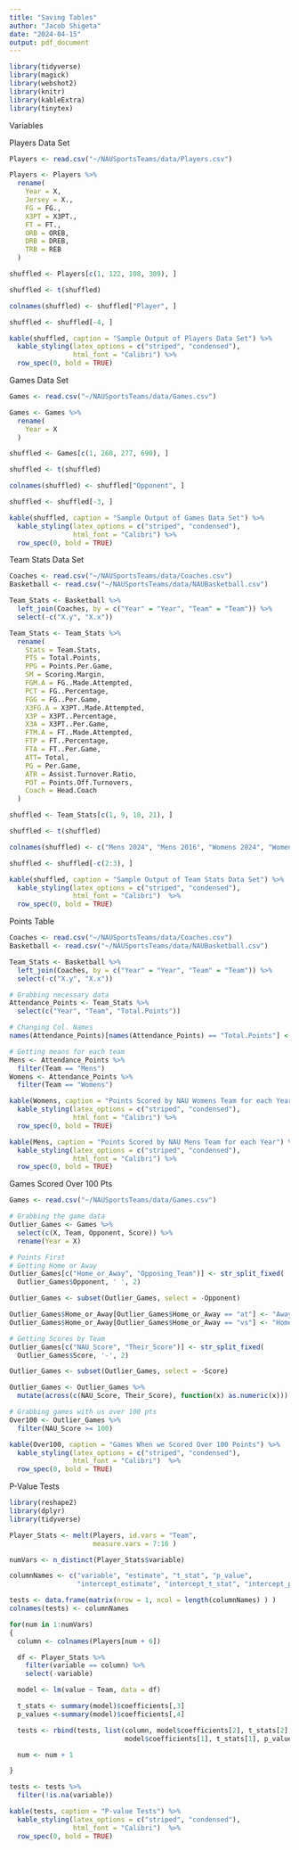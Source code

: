 ```yaml
---
title: "Saving Tables"
author: "Jacob Shigeta"
date: "2024-04-15"
output: pdf_document
---
```

```r
library(tidyverse)
library(magick)
library(webshot2)
library(knitr)
library(kableExtra)
library(tinytex)
```

Variables
\begin{landscape}
```r
#Making the variables table
variables <- data.frame(
  Abbreviation = c("FG", "X3PT", "FT", "ORB", "DRB", "TRB", "AST", "STL", "BLK",
                   "PTS", "W.L", "OFF", "DEF", "TOT", "AVG", "FGM.A", "PCT",
                   "X3FG.A", "FTM.A", "PTS", "PPG", "SM", "FGG", "X3P", "X3A",
                   "FTP", "FTA", "ATT", "PG", "ATR", "POT"),
  DataSet = c(rep("Players", 10), rep("Games", 5), rep("Games and Team Stats", 4),
              rep("Team Stats", 12)),
  Meaning = c("2 Point Shots", "3 Point Shots", "Free Throws",
              "Offensive Rebounds", "Defensive Rebounds", "Total Rebounds",
              "Assists", "Steals", "Blocks", "Points", "Win or Loss",
              "Offensive Rebounds", "Defensive Rebounds", "Total Rebounds",
              "Average Rebounds", "2 Pointers Made to Attempted",
              "2 Pointer Percentage", "3 Pointers Made to Attempted",
              "Free Throws Made to Attempted", "Total Points",
              "Points Per Game", "Scoring Margin", "2 Pointers Per Game",
              "3 Pointer Percentage", "3 Pointers Per Game", "Free Throw Percentage",
              "Free Throws Per Game", "Total Attendance", "Attendance Per Game",
              "Assist Turnover Ratio", "Points Off Turnovers"),
  Description = c("Percentage of 2 Pointers Made Throughout Season",
                  "Percentage of 3 Pointers Made Throughout Season",
                  "Percentage of Free Throws Made Throughout Season",
                  "Average Number of Offensive Rebounds Made per Game",
                  "Average Number of Defensive Rebounds Made per Game",
                  "Average Number of Total Rebounds Made per Game",
                  "Average Number of Assists Made per Game",
                  "Average Number of Steals Made per Game",
                  "Average Number of Blocks Made per Game",
                  "Average Number of Points Made per Game",
                  "Whether NAU Wins or Losses the Game",
                  "Number of Offensive Rebounds Made that Game",
                  "Number of Defensive Rebounds Made that Game",
                  "Number of Total Rebounds Made that Game",
                  "The Running Average of Rebounds Made for Games that Year",
                  "The Number of 2 Pointers Made to the Number that was Attempted",
                  "The Number of 2 Pointers Made Over The Number of 2 Pointers",
                  "The Number of 3 Pointers Made to the Number that was Attempted",
                  "The Number of Free Throws Made to the Number that was Attempted",
                  "Total Points Scored that Season",
                  "Average Points per Game",
                  "Difference between NAU's and Opponent's Average Points Per Game",
                  "Average 2 Pointers Made Per Game",
                  "The Number of 3 Pointers Made Over The Number of 3 Pointers",
                  "Average 3 Pointers Made Per Game",
                  "The Number of Free Throws Made Over The Number of Free Throws",
                  "Average Free Throws Made Per Game",
                  "Total Number of People at Attendance for NAU Games",
                  "Average Attendance at Away Games to Average Attendance at Home Games",
                  "Number of Assists Recorded by Team Over Number of Turnovers Committed",
                  "Percentage of Points scored by Team After Forcing Turnover")   )

kable(variables, "latex", caption = "Variable Descriptions") %>%
  kable_styling(latex_options = c("striped", "condensed"), 
                html_font = "Calibri") %>%
  row_spec(0, bold = TRUE)
```

\end{landscape}

\newpage
Players Data Set
```r
Players <- read.csv("~/NAUSportsTeams/data/Players.csv")

Players <- Players %>%
  rename(
    Year = X,
    Jersey = X.,
    FG = FG.,
    X3PT = X3PT.,
    FT = FT.,
    ORB = OREB,
    DRB = DREB,
    TRB = REB
  )

shuffled <- Players[c(1, 122, 108, 309), ]

shuffled <- t(shuffled)

colnames(shuffled) <- shuffled["Player", ]

shuffled <- shuffled[-4, ]

kable(shuffled, caption = "Sample Output of Players Data Set") %>%
  kable_styling(latex_options = c("striped", "condensed"), 
                html_font = "Calibri") %>%
  row_spec(0, bold = TRUE)
```

\newpage
Games Data Set
```r
Games <- read.csv("~/NAUSportsTeams/data/Games.csv")

Games <- Games %>%
  rename(
    Year = X
  )

shuffled <- Games[c(1, 260, 277, 690), ]

shuffled <- t(shuffled)

colnames(shuffled) <- shuffled["Opponent", ]

shuffled <- shuffled[-3, ]

kable(shuffled, caption = "Sample Output of Games Data Set") %>%
  kable_styling(latex_options = c("striped", "condensed"), 
                html_font = "Calibri") %>%
  row_spec(0, bold = TRUE)
```


\newpage
Team Stats Data Set
```r
Coaches <- read.csv("~/NAUSportsTeams/data/Coaches.csv")
Basketball <- read.csv("~/NAUSportsTeams/data/NAUBasketball.csv")

Team_Stats <- Basketball %>%
  left_join(Coaches, by = c("Year" = "Year", "Team" = "Team")) %>%
  select(-c("X.y", "X.x"))

Team_Stats <- Team_Stats %>%
  rename(
    Stats = Team.Stats,
    PTS = Total.Points,
    PPG = Points.Per.Game,
    SM = Scoring.Margin,
    FGM.A = FG..Made.Attempted,
    PCT = FG..Percentage,
    FGG = FG..Per.Game,
    X3FG.A = X3PT..Made.Attempted,
    X3P = X3PT..Percentage,
    X3A = X3PT..Per.Game,
    FTM.A = FT..Made.Attempted,
    FTP = FT..Percentage,
    FTA = FT..Per.Game,
    ATT= Total,
    PG = Per.Game,
    ATR = Assist.Turnover.Ratio,
    POT = Points.Off.Turnovers,
    Coach = Head.Coach
  )

shuffled <- Team_Stats[c(1, 9, 10, 21), ]

shuffled <- t(shuffled)

colnames(shuffled) <- c("Mens 2024", "Mens 2016", "Womens 2024", "Womens 2013")

shuffled <- shuffled[-c(2:3), ]

kable(shuffled, caption = "Sample Output of Team Stats Data Set") %>%
  kable_styling(latex_options = c("striped", "condensed"), 
                html_font = "Calibri")  %>%
  row_spec(0, bold = TRUE)
```


\newpage
Points Table
```r
Coaches <- read.csv("~/NAUSportsTeams/data/Coaches.csv")
Basketball <- read.csv("~/NAUSportsTeams/data/NAUBasketball.csv")

Team_Stats <- Basketball %>%
  left_join(Coaches, by = c("Year" = "Year", "Team" = "Team")) %>%
  select(-c("X.y", "X.x"))

# Grabbing necessary data
Attendance_Points <- Team_Stats %>%
  select(c("Year", "Team", "Total.Points"))

# Changing Col. Names
names(Attendance_Points)[names(Attendance_Points) == "Total.Points"] <- "Total_Points"

# Getting means for each team
Mens <- Attendance_Points %>%
  filter(Team == "Mens")
Womens <- Attendance_Points %>%
  filter(Team == "Womens")

kable(Womens, caption = "Points Scored by NAU Womens Team for each Year") %>%
  kable_styling(latex_options = c("striped", "condensed"), 
                html_font = "Calibri") %>%
  row_spec(0, bold = TRUE)
```

```r

kable(Mens, caption = "Points Scored by NAU Mens Team for each Year") %>%
  kable_styling(latex_options = c("striped", "condensed"), 
                html_font = "Calibri") %>%
  row_spec(0, bold = TRUE)
```


\newpage
Games Scored Over 100 Pts
```r
Games <- read.csv("~/NAUSportsTeams/data/Games.csv")

# Grabbing the game data
Outlier_Games <- Games %>%
  select(c(X, Team, Opponent, Score)) %>%
  rename(Year = X)

# Points First
# Getting Home or Away
Outlier_Games[c("Home_or_Away", "Opposing_Team")] <- str_split_fixed(
  Outlier_Games$Opponent, ' ', 2)

Outlier_Games <- subset(Outlier_Games, select = -Opponent)

Outlier_Games$Home_or_Away[Outlier_Games$Home_or_Away == "at"] <- "Away"
Outlier_Games$Home_or_Away[Outlier_Games$Home_or_Away == "vs"] <- "Home"

# Getting Scores by Team
Outlier_Games[c("NAU_Score", "Their_Score")] <- str_split_fixed(
  Outlier_Games$Score, '-', 2)

Outlier_Games <- subset(Outlier_Games, select = -Score)

Outlier_Games <- Outlier_Games %>%
  mutate(across(c(NAU_Score, Their_Score), function(x) as.numeric(x)))

# Grabbing games with us over 100 pts
Over100 <- Outlier_Games %>%
  filter(NAU_Score >= 100)

kable(Over100, caption = "Games When we Scored Over 100 Points") %>%
  kable_styling(latex_options = c("striped", "condensed"), 
                html_font = "Calibri")  %>%
  row_spec(0, bold = TRUE)
```


\newpage
P-Value Tests
```r
library(reshape2)
library(dplyr)
library(tidyverse)

Player_Stats <- melt(Players, id.vars = "Team",
                     measure.vars = 7:16 )

numVars <- n_distinct(Player_Stats$variable)

columnNames <- c("variable", "estimate", "t_stat", "p_value",
                 "intercept_estimate", "intercept_t_stat", "intercept_p_value")

tests <- data.frame(matrix(nrow = 1, ncol = length(columnNames) ) )
colnames(tests) <- columnNames

for(num in 1:numVars)
{
  column <- colnames(Players[num + 6])

  df <- Player_Stats %>%
    filter(variable == column) %>%
    select(-variable)

  model <- lm(value ~ Team, data = df)

  t_stats <- summary(model)$coefficients[,3]
  p_values <-summary(model)$coefficients[,4]

  tests <- rbind(tests, list(column, model$coefficients[2], t_stats[2], p_values[2],
                             model$coefficients[1], t_stats[1], p_values[1]))

  num <- num + 1

}

tests <- tests %>%
  filter(!is.na(variable))

kable(tests, caption = "P-value Tests") %>%
  kable_styling(latex_options = c("striped", "condensed"), 
                html_font = "Calibri")  %>%
  row_spec(0, bold = TRUE)
```





